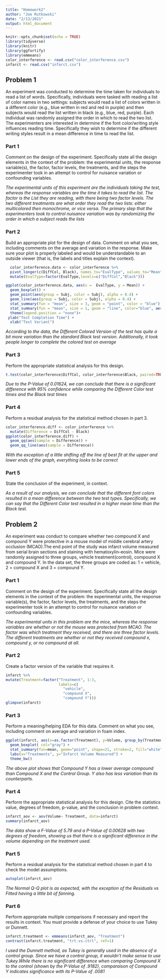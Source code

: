 ```yaml
---
title: "Homework2"
author: "Joe Rutkowski"
date: "2/13/2021"
output: html_document
---
```


```r
knitr::opts_chunk$set(echo = TRUE)
library(tidyverse)
library(knitr)
library(ggfortify)
library(emmeans)
color_interference <- read.csv("color_interference.csv")
infarct <- read.csv("infarct.csv")
```

## Problem 1

An experiment was conducted to determine the time taken for individuals to read a list of words. Specifically, individuals were tasked with reading a list of color names in two settings: subjects would read a list of colors written in a different color (e.g., blue written in red and red in purple) and then subjects would read the list written in black (e.g., blue, red, purple). Each individual was randomly assigned the order in which to read the two list. The experimenters are interested in determine if the font color/writing style influences reading time. Specifically they wish to determine if the different writing styles result in a mean difference in time to read the list.

### Part 1

Comment on the design of the experiment. Specifically state all the design elements in the context of the problem: the experimental units, the response variable(s), the factor, factor levels, the treatments, and the steps the experimenter took in an attempt to control for nuisance variation or confounding variables. 

*The experimental units of this experiment are the individuals taking the test, whereas the response variables are the time it takes to read the list. The factor is the List they are reading, with there being two factor levels. The two different treatments are what order they read the two lists: either multicolored then monochrome, or vice versa. The primary step that the experimenters took to control nuisance variation was by randomizing the order in which a subject reads the lists*

### Part 2

Build an appropriate plot for the design of data. Comment on what you see, including comments on the average and variation in the response. Make sure your plot is properly labeled and would be understandable to an outside viewer (that is, the labels and titles explain the context).
```r
  color_interference.data <- color_interference %>%
  pivot_longer(c(DiffCol, Black), names_to="EvalType", values_to="Mean") %>%
  mutate(EvalType=factor(EvalType,levels=c("DiffCol","Black")))

ggplot(color_interference.data, aes(x =  EvalType, y = Mean)) +
  geom_boxplot() +
  geom_point(aes(group = Subj, color = Subj), alpha = 0.4) + 
  geom_line(aes(group = Subj, color = Subj), alpha = 0.4) +
  stat_summary(fun = "mean", size = 3, geom = "point", color = "blue") +
  stat_summary(fun = "mean", size = 1, geom = "line", color="blue", aes(group = 1))+
  theme(legend.position = "none")+
 ylab("Test Completion Time") +
  xlab("Test Variant")
```


*According to the data, the Different Colored Version of the test has quite a bit more variation than the standard Black test version. Additionally, it took people longer to complete the colored test on average*

### Part 3

Perform the appropriate statistical analysis for this design. 
```r
t.test(color_interference$DiffCol, color_interference$Black, paired=TRUE)
```

*Due to the P-Value of 0.01624, we can conclude that there is a significant difference with 95% confidence while comparing the Different Color test times and the Black test times *

### Part 4

Perform a residual analysis for the statistical method chosen in part 3.

```r
color_interference.diff <- color_interference %>%
  mutate(Difference = DiffCol - Black)
ggplot(color_interference.diff) + 
  geom_qq(aes(sample = Difference)) + 
  geom_qq_line(aes(sample = Difference))

```

*With the exception of a little shifting off the line of best fit at the upper and lower ends of the graph, everything looks to be correct *

### Part 5

State the conclusion of the experiment, in context.

*As a result of our analysis, we can conclude that the different font colors resulted in a mean difference between the two test types. Specifically, we can say that the Different Color test resulted in a higher mean time than the Black test.*

## Problem 2

An experiment was conduct to compare whether two compound X and compound Y were protective in a mouse model of middle cerebral artery occlusion (MCAO).The end point of the study was infarct volume measured from serial brain sections and staining with hematoxylin–eosin. Mice were randomly assigned to three groups, vehicle treatment(control), compound X and compound Y. In the data set, the three groups are coded as: 1 = vehicle, 2 = compound X and 3 = compound Y. 

### Part 1 

Comment on the design of the experiment. Specifically state all the design elements in the context of the problem: the experimental units, the response variable(s), the factor, factor levels, the treatments, and the steps the experimenter took in an attempt to control for nuisance variation or confounding variables. 

*The experimental units in this problem are the mice, whereas the response variables are whether or not the mouse was protected from MCAO. The factor was which treatment they received, and there are three factor levels. The different treatments are whether or not they received compound x, compound y, or no compound at all. *

### Part 2 

Create a factor version of the variable that requires it.
```r
infarct %>%
mutate(Treatment=factor("Treatment", 1:3, 
                        labels=c(
                          "vehicle", 
                          "compound X", 
                          "compound Y")))
glimpse(infarct)
```

### Part 3
Perform a meaning/helping EDA for this data. Comment on what you see, including comment on average and variation in foam index.
```r
ggplot(infarct, aes(x=as.factor(Treatment), y=Volume, group_by(Treatment))) + 
  geom_boxplot( col="gray") +
  stat_summary(fun=mean, geom="point", shape=21, stroke=2, fill="white", color="blue")+
  labs(x="Treatments", y="Infarct Volume Measured") + 
  theme_bw()
```

*The above plot shows that Compound Y has a lower average compound than Compound X and the Control Group. Y also has less variation than its counterparts.*

### Part 4
Perform the appropriate statistical analysis for this design. Cite the statistics value, degrees of freedom, p-value, and the conclusion in problem context.
```r
infarct_aov <- aov(Volume~ Treatment, data=infarct)
summary(infarct_aov)
```

*The data show a F-Value of 5.79 and a P-Value of 0.00628 with two degrees of freedom, showing us that there is a significant difference in the volume depending on the treatment used.*

### Part 5

Perform a residual analysis for the statistical method chosen in part 4 to check the model assumptions.

```r
autoplot(infarct_aov)
```

*The Normal Q-Q plot is as expected, with the exception of the Residuals vs Fitted having a little bit of fanning.*

### Part 6

Perform appropriate multiple comparisons if necessary and report the results in context.  You must provide a defense of your choice to use Tukey or Dunnett.

```r
infarct.treatment <- emmeans(infarct_aov, "Treatment")
contrast(infarct.treatment, "trt.vs.ctrl", ref=1)
```

*I used the Dunnett method, as Tukey is generally used in the absence of a control group. Since we have a control group, it wouldn't make sense to use Tukey.While there is no significant difference when comparing Compound X to the control (shown by the P-Value of .9182), comparaison of Compound Y indicates significance with its P-Value of .0081 *